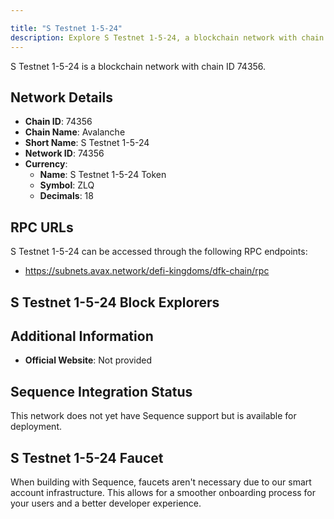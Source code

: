 ```yaml
---

title: "S Testnet 1-5-24"
description: Explore S Testnet 1-5-24, a blockchain network with chain ID 74356. Learn about its native currency, S Testnet 1-5-24 Token, and how to interact with the network.
---
```




S Testnet 1-5-24 is a blockchain network with chain ID 74356.

## Network Details

- **Chain ID**: 74356
- **Chain Name**: Avalanche
- **Short Name**: S Testnet 1-5-24
- **Network ID**: 74356
- **Currency**: 
  - **Name**: S Testnet 1-5-24 Token
  - **Symbol**: ZLQ
  - **Decimals**: 18

## RPC URLs

S Testnet 1-5-24 can be accessed through the following RPC endpoints:

- https://subnets.avax.network/defi-kingdoms/dfk-chain/rpc

## S Testnet 1-5-24 Block Explorers



## Additional Information

- **Official Website**: Not provided

## Sequence Integration Status

This network does not yet have Sequence support but is available for deployment.

## S Testnet 1-5-24 Faucet

When building with Sequence, faucets aren't necessary due to our smart account infrastructure. This allows for a smoother onboarding process for your users and a better developer experience.

